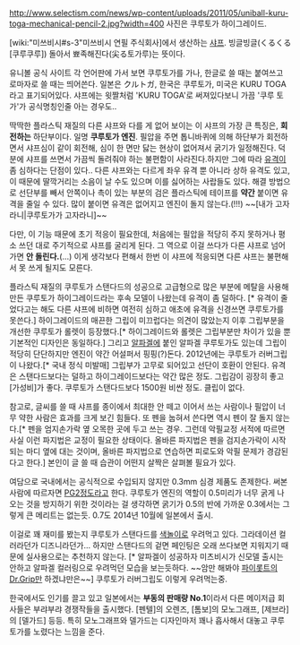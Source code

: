http://www.selectism.com/news/wp-content/uploads/2011/05/uniball-kuru-toga-mechanical-pencil-2.jpg?width=400
사진은 쿠루토가 하이그레이드.

[wiki:"미쓰비시#s-3"미쓰비시 연필 주식회사]에서 생산하는 [[샤프]]. 빙글빙글(くるくる[쿠루쿠루]) 돌아서 뾰족해진다(尖る토가루)는 뜻이다.

유니볼 공식 사이트 각 언어판에 가서 보면 쿠루토가를 가나, 한글로 쓸 때는 붙여쓰고 로마자로 쓸 때는 띄어쓴다. 일본은 クルトガ, 한국은 쿠루토가, 미국은 KURU TOGA라고 표기되어있다. 샤프에는 윗짤처럼 'KURU TOGA'로 써져있다보니 가끔 '쿠루 토가'가 공식명칭인줄 아는 경우도..

딱딱한 플라스틱 재질의 다른 샤프와 다를 게 없어 보이는 이 샤프의 가장 큰 특징은, '''회전하는''' 하단부이다. 일명 '''쿠루토가 엔진'''.
필압을 주면 톱니바퀴에 의해 하단부가 회전하면서 샤프심이 같이 회전해, 심이 한 면만 닳는 현상이 없어져서 굵기가 일정해진다. 덕분에 샤프를 쓰면서 가끔씩 돌려줘야 하는 불편함이 사라진다.하지만 그에 따라 [[유격]]이 좀 심하다는 단점이 있다.. 다른 샤프와는 다르게 좌우 유격 뿐 아니라 상하 유격도 있고, 이 때문에 딸깍거리는 소음이 날 수도 있으며 이를 싫어하는 사랍들도 있다. 해결 방법으로 선단부를 빼서 안쪽이나 촉이 있는 부분의 검은 플라스틱에 테이프를 '''약간''' 붙이면 유격을 줄일 수 있다. 많이 붙이면 유격은 없어지고 엔진이 돌지 않는다.(!!!) ~~[내가 고자라니|쿠루토가가 고자라니]~~

다만, 이 기능 때문에 초기 적응이 필요한데, 처음에는 필압을 적당히 주지 못하거나 평소 쓰던 대로 주기적으로 샤프를 굴리게 된다. 그 역으로 이걸 쓰다가 다른 샤프로 넘어가면 '''안 돌린다.'''(...) 이게 생각보다 편해서 한번 이 샤프에 적응되면 다른 샤프는 불편해서 못 쓰게 될지도 모른다. 

플라스틱 재질의 쿠루토가 스탠다드의 성공으로 고급형으로 많은 부분에 메탈을 사용해 만든 쿠루토가 하이그레이드라는 후속 모델이 나왔는데 유격이 좀 덜하다. [* 유격이 줄었다고는 해도 다른 샤프에 비하면 여전히 심하고 애초에 유격을 신경쓰면 쿠루토가를 못쓴다.] 하이그레이드의 매끈한 그립이 미끄럽다는 의견이 많았는지 이후 그립부분을 개선한 쿠루토가 롤렛이 등장했다.[* 하이그레이드와 롤렛은 그립부분만 차이가 있을 뿐 기본적인 디자인은 동일하다.] 그리고 [[알파겔]]에 붙인 알파겔 쿠루토가도 있는데 그립이 적당히 단단하지만 엔진이 약간 어설퍼서 핑핑(?)돈다. 2012년에는 쿠루토가 러버그립이 나왔다.[* 국내 정식 미발매] 그립부가 고무로 되어있고 선단이 호환이 안된다. 유격은 스탠다드보다는 덜하고 하이그레이드보다는 약간 많은 정도. 그립감이 굉장히 좋고 [가성비]가 좋다. 쿠루토가 스탠다드보다 1500원 비싼 정도. 클립이 없다.

참고로, 글씨를 쓸 때 샤프를 종이에서 최대한 안 떼고 이어서 쓰는 사람이나 필압이 너무 약한 사람은 효과를 크게 보긴 힘들다. 또 펜을 눕혀서 쓴다면 역시 펜이 잘 돌지 않는다.[* 펜을 엄지손가락 옆 오목한 곳에 두고 쓰는 경우. 그런데 악필교정 서적에 따르면 사실 이런 파지법은 교정이 필요한 상태이다. 올바른 파지법은 펜을 검지손가락이 시작되는 마디 옆에 대는 것이며, 올바른 파지법으로 연습하면 피로도와 악필 문제가 경감된다고 한다.] 본인이 글 쓸 때 습관이 어떤지 살짝은 살펴볼 필요가 있다.

여담으로 국내에서는 공식적으로 수입되지 않지만 0.3mm 심경 제품도 존제한다. 써본 사람에 따르자면  [[PG2]]정도라고 한다. 쿠루토가 엔진의 역할이 0.5미리가 너무 굵게 나오는 것을 방지하기 위한 것이라는 걸 생각하면 굵기가 0.5의 반에 가까운 0.3에서는 그렇게 큰 메리트는 없는듯. 0.7도 2014년 10월에 일본에서 출시.

이걸로 꽤 재미를 봤는지 쿠루토가 스탠다드를 [[색놀이]]로 우려먹고 있다. 그라데이션 컬러라던가 디즈니라던가... 하지만 스탠다드의 겉면 페인팅은 오래 쓰다보면 지워지기 때문에 실사용으로는 추천하지 않는다. [* 알파겔이 성공하자 미츠비시가 신모델 출시는 안하고 알파겔 컬러링으로 우려먹던 모습을 보는듯하다. ~~암만 해봐야 [[파이롯트]]의 [[Dr.Grip]]만 하겠냐만은~~] 쿠루토가 러버그립도 이렇게 우려먹는중.

한국에서도 인기를 끌고 있고 일본에서는 '''부동의 판매량 No.1'''이라서 다른 메이저급 회사들은 부랴부랴 경쟁작들을 출시했다. [펜텔]의 오렌즈, [톰보]의 모노그래프, [제브라]의 [델가드] 등등. 특히 모노그래프와 델가드는 디자인마저 꽤나 흡사해서 대놓고 쿠루토가를 노렸다는 느낌을 준다.
